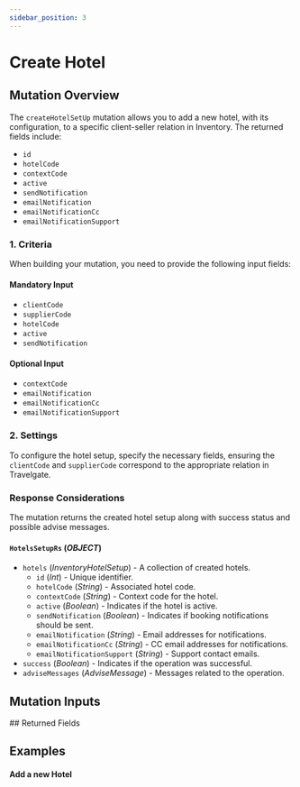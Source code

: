 ```yaml
---
sidebar_position: 3
---
```



# Create Hotel

## Mutation Overview

The `createHotelSetUp` mutation allows you to add a new hotel, with its configuration, to a specific client-seller relation in Inventory. The returned fields include:

* `id`
* `hotelCode`
* `contextCode`
* `active`
* `sendNotification`
* `emailNotification`
* `emailNotificationCc`
* `emailNotificationSupport`

### 1. Criteria

When building your mutation, you need to provide the following input fields:

#### Mandatory Input
* `clientCode`
* `supplierCode`
* `hotelCode`
* `active`
* `sendNotification`

#### Optional Input
* `contextCode`
* `emailNotification`
* `emailNotificationCc`
* `emailNotificationSupport`

### 2. Settings

To configure the hotel setup, specify the necessary fields, ensuring the `clientCode` and `supplierCode` correspond to the appropriate relation in Travelgate.

### Response Considerations

The mutation returns the created hotel setup along with success status and possible advise messages.

#### `HotelsSetupRs` (*OBJECT*)
* `hotels` (*InventoryHotelSetup*) - A collection of created hotels.
    * `id` (*Int*) - Unique identifier.
    * `hotelCode` (*String*) - Associated hotel code.
    * `contextCode` (*String*) - Context code for the hotel.
    * `active` (*Boolean*) - Indicates if the hotel is active.
    * `sendNotification` (*Boolean*) - Indicates if booking notifications should be sent.
    * `emailNotification` (*String*) - Email addresses for notifications.
    * `emailNotificationCc` (*String*) - CC email addresses for notifications.
    * `emailNotificationSupport` (*String*) - Support contact emails.
* `success` (*Boolean*) - Indicates if the operation was successful.
* `adviseMessages` (*AdviseMessage*) - Messages related to the operation.


## Mutation Inputs

<InventoryHotelsSetupCreateInput />
## Returned Fields

<HotelsSetupRs />


## Examples

#### Add a new Hotel

<GraphqlSample query={createHotelSetUpMutation} variables={createHotelSetUpVariables} />